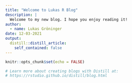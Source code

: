 ```yaml
---
title: "Welcome to Lukas R Blog"
description: |
  Welcome to my new blog. I hope you enjoy reading it!
author:
  - name: Lukas Gröninger 
date: 12-03-2021
output:
  distill::distill_article:
    self_contained: false
---
```


```r
knitr::opts_chunk$set(echo = FALSE)

# Learn more about creating blogs with Distill at:
# https://rstudio.github.io/distill/blog.html

```



